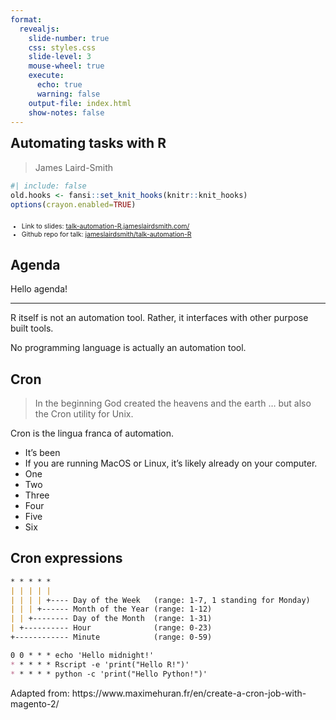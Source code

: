 ```yaml
---
format:
  revealjs: 
    slide-number: true
    css: styles.css
    slide-level: 3
    mouse-wheel: true
    execute:
      echo: true
      warning: false
    output-file: index.html
    show-notes: false
---
```


## Automating tasks with R {style="margin-top: 0em;"}

> James Laird-Smith
```r
#| include: false
old.hooks <- fansi::set_knit_hooks(knitr::knit_hooks)
options(crayon.enabled=TRUE)
```

::: {style="margin-top: 2em; margin-bottom: 1em; font-size: 0.75em;"}
- Link to slides: [talk-automation-R.jameslairdsmith.com/](https://talk-automation-R.jameslairdsmith.com/)
- Github repo for talk: [jameslairdsmith/talk-automation-R](https://github.com/jameslairdsmith/talk-automation-R)
:::

## Agenda

Hello agenda!

---

R itself is not an automation tool. Rather, it interfaces with other purpose 
built tools.

::: {.notes}
No programming language is actually an automation tool.
:::


## Cron

> In the beginning God created the heavens and the earth ... but also the Cron utility for Unix.

Cron is the lingua franca of automation.

- It's been 
- If you are running MacOS or Linux, it's likely already on your computer.
- One
- Two
- Three
- Four
- Five
- Six

## Cron expressions

```markdown
* * * * *
| | | | |
| | | | +---- Day of the Week   (range: 1-7, 1 standing for Monday)
| | | +------ Month of the Year (range: 1-12)
| | +-------- Day of the Month  (range: 1-31)
| +---------- Hour              (range: 0-23)
+------------ Minute            (range: 0-59)
```
```markdown
0 0 * * * echo 'Hello midnight!'
* * * * * Rscript -e 'print("Hello R!")'
* * * * * python -c 'print("Hello Python!")'
```

Adapted from: https://www.maximehuran.fr/en/create-a-cron-job-with-magento-2/
